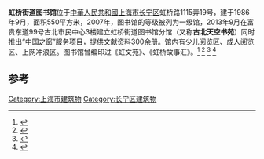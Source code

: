 '''虹桥街道图书馆'''位于[[中華人民共和國|中華人民共和國]][[上海市|上海市]][[长宁区|长宁区]]虹桥路1115弄19号，建于1986年9月，面积550平方米，2007年，图书馆的等级被列为一级馆，2013年9月在富贵东道99号古北市民中心3楼建立虹桥街道图书馆分馆（又称'''古北天空书苑'''）同时推出“中国之窗”服务项目，提供文献资料300余册。馆内有少儿阅览区、成人阅览区、上网冲浪区。图书馆曾编印过《虹文苑》、《虹桥故事汇》。<ref>{{Cite web |url=https://shyouthact.net/actplus/webChat/activity/toActivityDetail?activityId=a19adf5ab014442db4e51b65b93269b9 |title=存档副本 |access-date=2020-10-16 |archive-date=2020-10-18 |archive-url=https://web.archive.org/web/20201018144215/https://shyouthact.net/actplus/webChat/activity/toActivityDetail?activityId=a19adf5ab014442db4e51b65b93269b9 |dead-url=no }}</ref>
<ref>{{cite web|url=http://city.021east.com/gk/20191210/u1ai20213460.html|title=长宁藏着一家网红气质的图书馆 免费开放-区域频道-东方网|website=city.021east.com}}</ref>
<ref>{{cite web|url=http://www.shcn.gov.cn/art/2019/8/30/art_6609_530306.html|title=上海长宁区门户网站 文体 长宁区虹桥街道图书馆|website=www.shcn.gov.cn}}</ref>
<ref>{{cite web|url=http://sqcb.zhoudaosh.com/hqgb/html/2019-09/11/content_835839.html|title=虹文苑 礼赞新中国 奋进新时代|website=sqcb.zhoudaosh.com|access-date=2020-10-16|archive-date=2020-10-17|archive-url=https://web.archive.org/web/20201017042156/http://sqcb.zhoudaosh.com/hqgb/html/2019-09/11/content_835839.html|dead-url=no}}</ref>

== 参考 ==
{{reflist}}
{{上海市公共圖書館}}
[[Category:上海市建筑物|Category:上海市建筑物]]
[[Category:长宁区建筑物|Category:长宁区建筑物]]